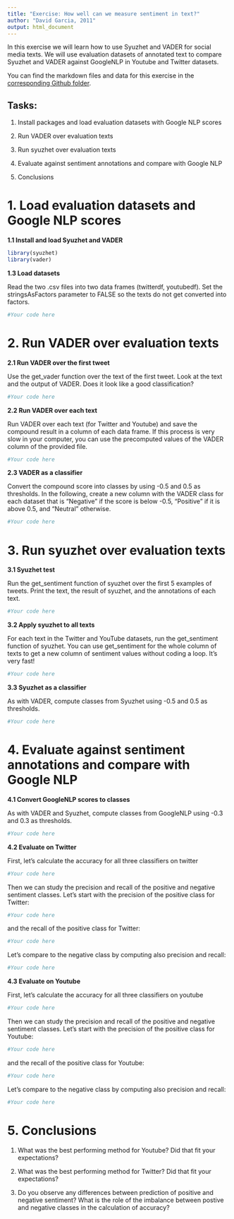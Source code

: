 ```yaml
---
title: "Exercise: How well can we measure sentiment in text?"
author: "David Garcia, 2011"
output: html_document
---
```


In this exercise we will learn how to use Syuzhet and VADER for social media texts. We will use evaluation datasets of annotated text to compare Syuzhet and VADER against GoogleNLP in Youtube and Twitter datasets.

You can find the markdown files and data for this exercise in the [corresponding Github folder](https://github.com/dgarcia-eu/SocialDataScience/tree/master/3_Affect/037_SentimentEvaluation).

## Tasks:

1. Install packages and load evaluation datasets with Google NLP scores

2. Run VADER over evaluation texts

3. Run syuzhet over evaluation texts

4. Evaluate against sentiment annotations and compare with Google NLP

5. Conclusions

# 1. Load evaluation datasets and Google NLP scores

**1.1 Install and load Syuzhet and VADER**
```r
library(syuzhet)
library(vader)
```

**1.3 Load datasets**

Read the two .csv files into two data frames (twitterdf, youtubedf). Set the stringsAsFactors parameter to FALSE so the texts do not get converted into factors.
```r
#Your code here
```

# 2. Run VADER over evaluation texts

**2.1 Run VADER over the first tweet**

Use the get_vader function over the text of the first tweet. Look at the text and the output of VADER. Does it look like a good classification?
```r
#Your code here
```

**2.2 Run VADER over each text**

Run VADER over each text (for Twitter and Youtube) and save the compound result in a column of each data frame. If this process is very slow in your computer, you can use the precomputed values of the VADER column of the provided file.
```r
#Your code here
```

**2.3 VADER as a classifier**

Convert the compound score into classes by using -0.5 and 0.5 as thresholds. In the following, create a new column with the VADER class for each dataset that is "Negative" if the score is below -0.5, "Positive" if it is above 0.5, and "Neutral" otherwise.

```r
#Your code here
```

# 3. Run syuzhet over evaluation texts

**3.1 Syuzhet test**

Run the get_sentiment function of syuzhet over the first 5 examples of tweets. Print the text, the result of syuzhet, and the annotations of each text.

```r
#Your code here
```


**3.2 Apply syuzhet to all texts**

For each text in the Twitter and YouTube datasets, run the get_sentiment function of syuzhet. You can use get_sentiment for the whole column of texts to get a new column of sentiment values without coding a loop. It's very fast!

```r
#Your code here
```


**3.3 Syuzhet as a classifier**

As with VADER, compute classes from Syuzhet using -0.5 and 0.5 as thresholds.

```r
#Your code here
```

# 4. Evaluate against sentiment annotations and compare with Google NLP

**4.1 Convert GoogleNLP scores to classes**

As with VADER and Syuzhet, compute classes from GoogleNLP using -0.3 and 0.3 as thresholds.

```r
#Your code here
```

**4.2 Evaluate on Twitter**

First, let's calculate the accuracy for all three classifiers on twitter
```r
#Your code here
```

Then we can study the precision and recall of the positive and negative sentiment classes. Let's start with the precision of the positive class for Twitter:
```r
#Your code here
```

and the recall of the positive class for Twitter:
```r
#Your code here
```

Let's compare to the negative class by computing also precision and recall:
```r
#Your code here
```

**4.3 Evaluate on Youtube**

First, let's calculate the accuracy for all three classifiers on youtube
```r
#Your code here
```

Then we can study the precision and recall of the positive and negative sentiment classes. Let's start with the precision of the positive class for Youtube:
```r
#Your code here
```

and the recall of the positive class for Youtube:
```r
#Your code here
```

Let's compare to the negative class by computing also precision and recall:
```r
#Your code here
```


# 5. Conclusions

1. What was the best performing method for Youtube? Did that fit your expectations?

2. What was the best performing method for Twitter? Did that fit your expectations?

4. Do you observe any differences between prediction of positive and negative sentiment? What is the role of the imbalance between postive and negative classes in the calculation of accuracy?

